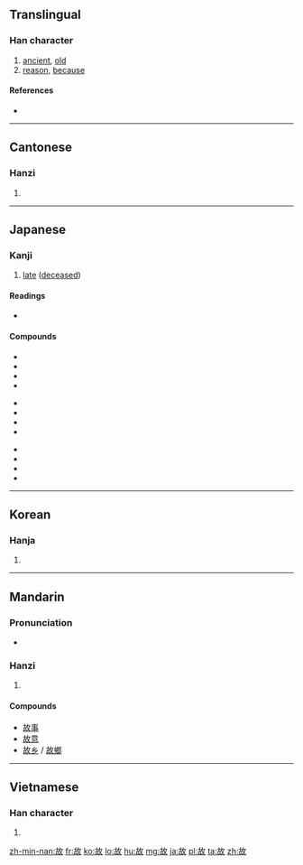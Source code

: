 ==Translingual==

===Han character===
{{Han char|rn=66|rad=攴|as=05|sn=9|four=4864<sub>0</sub>|canj=十口人大 (JROK)|ids=⿰[[古]][[攵]]}}

# [[ancient]], [[old]]
# [[reason]], [[because]]

====References====
* {{Han ref|kx=0469.250|dkj=13161|dj=0820.050|hdz=21453.050|uh=6545|ud=25925|bh=AC47|bd=44103}}

----

==Cantonese==

===Hanzi===
{{yue-hanzi|jyut=|y=gu3}}

# {{defn|lang=yue|sort=攴05}}

----

==Japanese==

===Kanji===
{{ja-kanji|grade=5|rs=攴05}}

# [[dead|late]] ([[deceased]])

====Readings====
* {{ja-readings|on=[[こ]] (ko)|kun=[[ゆえ]] (yue), [[こと]] (koto), [[ことさらに]] (kotosarani)}}

====Compounds====
{{top3}}
*{{l|ja|sc=Jpan|故意|tr=こい, koi}}
*{{l|ja|sc=Jpan|故人|tr=こじん, kojin}}
*{{l|ja|sc=Jpan|故事|tr=こじ, koji}}
*{{l|ja|sc=Jpan|温故知新|tr=おんこちしん, onkochishin}}
{{mid3}}
*{{l|ja|sc=Jpan|故事成語|tr=こじせいご, kojiseigo}}
*{{l|ja|sc=Jpan|故意犯|tr=こいはん, koihan}}
*{{l|ja|sc=Jpan|物故|tr=ぶっこ, bukko}}
*{{l|ja|sc=Jpan|病故|tr=びょうこ, byōko}}
{{mid3}}
*{{l|ja|sc=Jpan|吐故納新|tr=とこのうしん, tokonōshin}}
*{{l|ja|sc=Jpan|故障|tr=こしょう, koshō}}
*{{l|ja|sc=Jpan|故郷|tr=こきょう, kokyō}}
*{{l|ja|sc=Jpan|縁故|tr=えんこ, enko}}
{{bottom}}
----

==Korean==

===Hanja===
{{ko-hanja|hangeul=고|eumhun=|rv=go|mr=ko|y=ko}}

# {{defn|lang=ko|sort=攴05}}

----

==Mandarin==

===Pronunciation===
* {{audio|Zh-gù.ogg|Audio}}

===Hanzi===
{{cmn-hanzi|pin=[[gǔ]] ([[gu3]]), [[gù]] ([[gu4]])|wg=ku<sup>3</sup>, ku<sup>4</sup>}}

# {{defn|lang=cmn|sort=攴05}}

====Compounds====
* [[故事]]
* [[故意]]
* [[故乡]] / [[故鄉]]

----

==Vietnamese==

===Han character===
{{vi-hantu|[[cố]], [[cớ]]|rs=攴05}}

# {{defn|lang=vi|sort=攴05}}

[[zh-min-nan:故]]
[[fr:故]]
[[ko:故]]
[[lo:故]]
[[hu:故]]
[[mg:故]]
[[ja:故]]
[[pl:故]]
[[ta:故]]
[[zh:故]]